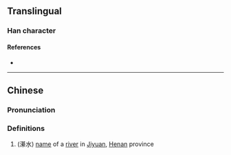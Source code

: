 {{character info/new}}
==Translingual==

===Han character===
{{Han char|rn=85|rad=水|as=14|sn=17|four=34194|canj=ETCF|ids=⿰氵綦}}

====References====
* {{Han ref|kx=0655.330|dkj=18494|hdz=31766.010|uh=6FDD|ud=28637|bh=ED59|bd=60761}}

----

==Chinese==
{{zh-forms}}

===Pronunciation===
{{zh-pron
|m=qí
|c=kei4
|mc=
|oc=
|ma=
|cat=
}}

===Definitions===
{{zh-hanzi}}

# (濝水) [[name]] of a [[river]] in [[w:Jiyuan|Jiyuan]], [[Henan]] province